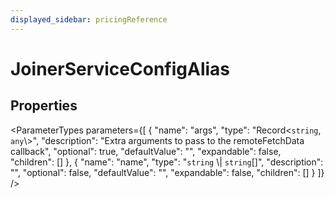 ```yaml
---
displayed_sidebar: pricingReference
---
```



# JoinerServiceConfigAlias

## Properties

<ParameterTypes parameters={[
  {
    "name": "args",
    "type": "Record<`string`, `any`\\>",
    "description": "Extra arguments to pass to the remoteFetchData callback",
    "optional": true,
    "defaultValue": "",
    "expandable": false,
    "children": []
  },
  {
    "name": "name",
    "type": "`string` \\| `string`[]",
    "description": "",
    "optional": false,
    "defaultValue": "",
    "expandable": false,
    "children": []
  }
]} />
